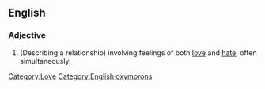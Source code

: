 ==English==
{{wikipedia|love-hate relationship}}

===Adjective===
{{en-adj|-}}

# (Describing a relationship) involving feelings of both [[love]] and [[hate]], often simultaneously.

[[Category:Love]]
[[Category:English oxymorons]]